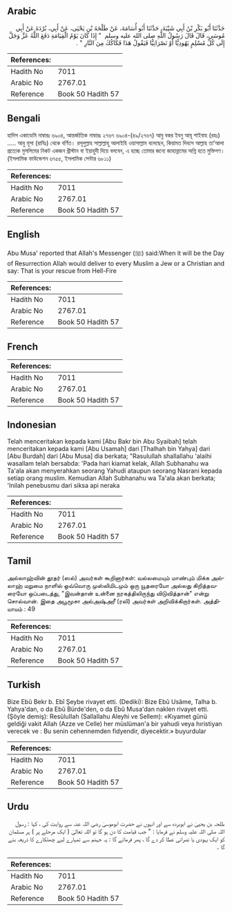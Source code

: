## Arabic


<div dir="rtl" lang="ar" style={{fontSize:'larger',backgroundColor:'#f8f9fa',padding:20}}>
حَدَّثَنَا أَبُو بَكْرِ بْنُ أَبِي شَيْبَةَ، حَدَّثَنَا أَبُو أُسَامَةَ، عَنْ طَلْحَةَ بْنِ يَحْيَى، عَنْ أَبِي، بُرْدَةَ عَنْ أَبِي مُوسَى، قَالَ قَالَ رَسُولُ اللَّهِ صلى الله عليه وسلم ‏ "‏ إِذَا كَانَ يَوْمُ الْقِيَامَةِ دَفَعَ اللَّهُ عَزَّ وَجَلَّ إِلَى كُلِّ مُسْلِمٍ يَهُودِيًّا أَوْ نَصْرَانِيًّا فَيَقُولُ هَذَا فَكَاكُكَ مِنَ النَّارِ ‏"‏ ‏.‏
</div>
<div style={{backgroundColor:'#f8f9fa',padding:20, marginBottom: 10}}><table> <thead> <tr> <th>References:</th> <th></th> </tr> </thead> <tbody><tr><td>Hadith No</td><td>7011</td></tr><tr><td>Arabic No</td><td>2767.01</td></tr><tr><td>Reference</td><td>Book 50 Hadith 57</td></tr></tbody></table></div>

## Bengali


<div dir="ltr" lang="bn" style={{fontSize:'larger',backgroundColor:'#f8f9fa',padding:20}}>
হাদিস একাডেমি নাম্বারঃ ৬৯০৪, আন্তর্জাতিক নাম্বারঃ ২৭৬৭ ৬৯০৪-(৪৯/২৭৬৭) আবু বকর ইবনু আবূ শাইবাহ (রহঃ) ..... আবু মূসা (রাযিঃ) থেকে বর্ণিত। রসূলুল্লাহ সাল্লাল্লাহু আলাইহি ওয়াসাল্লাম বলেছেন, কিয়ামত দিবসে আল্লাহ তা’আলা প্রত্যেক মুসলিমের নিকট একজন খ্রীস্টান বা ইয়াহুদী দিয়ে বলবেন, এ হচ্ছে তোমার জন্যে জাহান্নামের অগ্নি হতে মুক্তিপণ। (ইসলামিক ফাউন্ডেশন ৬৭৫৫, ইসলামিক সেন্টার ৬৮১১)
</div>
<div style={{backgroundColor:'#f8f9fa',padding:20, marginBottom: 10}}><table> <thead> <tr> <th>References:</th> <th></th> </tr> </thead> <tbody><tr><td>Hadith No</td><td>7011</td></tr><tr><td>Arabic No</td><td>2767.01</td></tr><tr><td>Reference</td><td>Book 50 Hadith 57</td></tr></tbody></table></div>

## English


<div dir="ltr" lang="en" style={{fontSize:'larger',backgroundColor:'#f8f9fa',padding:20}}>
Abu Musa' reported that Allah's Messenger (ﷺ) said:When it will be the Day of Resurrection Allah would deliver to every Muslim a Jew or a Christian and say: That is your rescue from Hell-Fire
</div>
<div style={{backgroundColor:'#f8f9fa',padding:20, marginBottom: 10}}><table> <thead> <tr> <th>References:</th> <th></th> </tr> </thead> <tbody><tr><td>Hadith No</td><td>7011</td></tr><tr><td>Arabic No</td><td>2767.01</td></tr><tr><td>Reference</td><td>Book 50 Hadith 57</td></tr></tbody></table></div>

## French


<div dir="ltr" lang="fr" style={{fontSize:'larger',backgroundColor:'#f8f9fa',padding:20}}>

</div>
<div style={{backgroundColor:'#f8f9fa',padding:20, marginBottom: 10}}><table> <thead> <tr> <th>References:</th> <th></th> </tr> </thead> <tbody><tr><td>Hadith No</td><td>7011</td></tr><tr><td>Arabic No</td><td>2767.01</td></tr><tr><td>Reference</td><td>Book 50 Hadith 57</td></tr></tbody></table></div>

## Indonesian


<div dir="ltr" lang="id" style={{fontSize:'larger',backgroundColor:'#f8f9fa',padding:20}}>
Telah menceritakan kepada kami [Abu Bakr bin Abu Syaibah] telah menceritakan kepada kami [Abu Usamah] dari [Thalhah bin Yahya] dari [Abu Burdah] dari [Abu Musa] dia berkata; "Rasulullah shallallahu 'alaihi wasallam telah bersabda: 'Pada hari kiamat kelak, Allah Subhanahu wa Ta'ala akan menyerahkan seorang Yahudi ataupun seorang Nasrani kepada setiap orang muslim. Kemudian Allah Subhanahu wa Ta'ala akan berkata; 'Inilah penebusmu dari siksa api neraka
</div>
<div style={{backgroundColor:'#f8f9fa',padding:20, marginBottom: 10}}><table> <thead> <tr> <th>References:</th> <th></th> </tr> </thead> <tbody><tr><td>Hadith No</td><td>7011</td></tr><tr><td>Arabic No</td><td>2767.01</td></tr><tr><td>Reference</td><td>Book 50 Hadith 57</td></tr></tbody></table></div>

## Tamil


<div dir="ltr" lang="ta" style={{fontSize:'larger',backgroundColor:'#f8f9fa',padding:20}}>
அல்லாஹ்வின் தூதர் (ஸல்) அவர்கள் கூறினார்கள்: வல்லமையும் மாண்பும் மிக்க அல்லாஹ் மறுமை நாளில் ஒவ்வொரு முஸ்லிமிடமும் ஒரு யூதரையோ அல்லது கிறித்தவரையோ ஒப்படைத்து, "இவன்தான் உன்னை நரகத்திலிருந்து விடுவித்தான்" என்று சொல்வான். இதை அபூமூசா அல்அஷ்அரீ (ரலி) அவர்கள் அறிவிக்கிறார்கள். அத்தியாயம் : 49
</div>
<div style={{backgroundColor:'#f8f9fa',padding:20, marginBottom: 10}}><table> <thead> <tr> <th>References:</th> <th></th> </tr> </thead> <tbody><tr><td>Hadith No</td><td>7011</td></tr><tr><td>Arabic No</td><td>2767.01</td></tr><tr><td>Reference</td><td>Book 50 Hadith 57</td></tr></tbody></table></div>

## Turkish


<div dir="ltr" lang="tr" style={{fontSize:'larger',backgroundColor:'#f8f9fa',padding:20}}>
Bize Ebû Bekr b. Ebî Şeybe rivayet etti. (Dediki): Bize Ebû Usâme, Talha b. Yahya'dan, o da Ebû Bürde'den, o da Ebû Musa'dan naklen rivayet etti. (Şöyle demiş): ResûluIIah (Sallallahu Aleyhi ve Sellem): «Kıyamet günü geldiği vakit Allah (Azze ve Celle) her müslüman'a bir yahudi veya hıristiyan verecek ve : Bu senin cehennemden fidyendir, diyecektir.» buyurdular
</div>
<div style={{backgroundColor:'#f8f9fa',padding:20, marginBottom: 10}}><table> <thead> <tr> <th>References:</th> <th></th> </tr> </thead> <tbody><tr><td>Hadith No</td><td>7011</td></tr><tr><td>Arabic No</td><td>2767.01</td></tr><tr><td>Reference</td><td>Book 50 Hadith 57</td></tr></tbody></table></div>

## Urdu


<div dir="rtl" lang="ur" style={{fontSize:'larger',backgroundColor:'#f8f9fa',padding:20}}>
طلحہ بن یحییٰ نے ابوبردہ سے اور انہوں نے حضرت ابوموسیٰ رضی اللہ عنہ سے روایت کی ، کہا : رسول اللہ صلی اللہ علیہ وسلم نے فرمایا : " جب قیامت کا دن ہو گا تو اللہ تعالیٰ ( ایک مرحلے پر ) ہر مسلمان کو ایک یہودی یا نصرانی عطا کر دے گا ، پھر فرمائے گا : یہ جہنم سے تمہارے لیے چھٹکارے کا ذریعہ بنے گا ۔
</div>
<div style={{backgroundColor:'#f8f9fa',padding:20, marginBottom: 10}}><table> <thead> <tr> <th>References:</th> <th></th> </tr> </thead> <tbody><tr><td>Hadith No</td><td>7011</td></tr><tr><td>Arabic No</td><td>2767.01</td></tr><tr><td>Reference</td><td>Book 50 Hadith 57</td></tr></tbody></table></div>